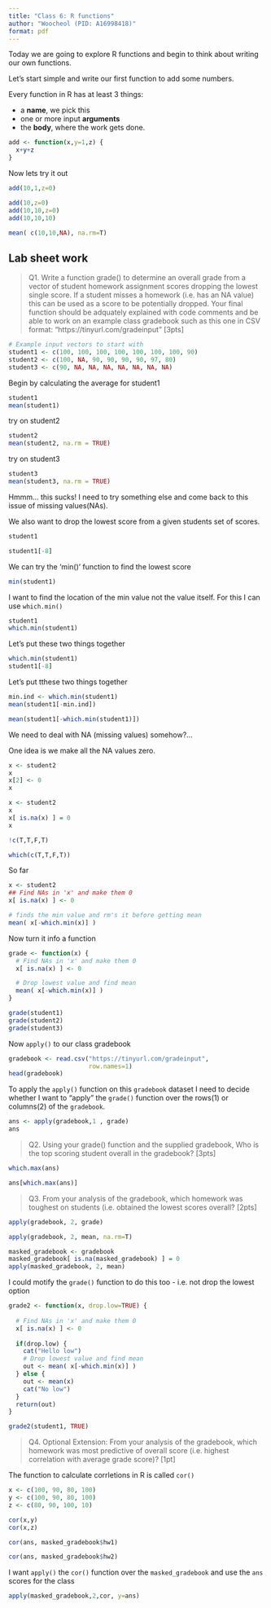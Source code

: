 ```yaml
---
title: "Class 6: R functions"
author: "Woocheol (PID: A16998418)"
format: pdf
---
```


Today we are going to explore R functions and begin to think about writing our own functions. 


Let's start simple and write our first function to add some numbers.

Every function in R has at least 3 things:

- a **name**, we pick this
- one or more input **arguments**
- the **body**, where the work gets done. 

```r
add <- function(x,y=1,z) {
  x+y+z
}
```

Now lets try it out

```r
add(10,1,z=0)
```
```r
add(10,z=0)
add(10,10,z=0)
add(10,10,10)
```

```r
mean( c(10,10,NA), na.rm=T)
```

## Lab sheet work

> Q1. Write a function grade() to determine an overall grade from a vector of student homework assignment scores dropping the lowest single score. If a student misses a homework (i.e. has an NA value) this can be used as a score to be potentially dropped. Your final function should be adquately explained with code comments and be able to work on an example class gradebook such as this one in CSV format: “https://tinyurl.com/gradeinput” [3pts]

```r
# Example input vectors to start with
student1 <- c(100, 100, 100, 100, 100, 100, 100, 90)
student2 <- c(100, NA, 90, 90, 90, 90, 97, 80)
student3 <- c(90, NA, NA, NA, NA, NA, NA, NA)
```

Begin by calculating the average for student1
```r
student1
mean(student1)
```

try on student2
```r
student2
mean(student2, na.rm = TRUE)
```

try on student3
```r
student3
mean(student3, na.rm = TRUE)
```

Hmmm... this sucks! I need to try something else and come back to this issue of missing values(NAs).

We also want to drop the lowest score from a given students set of scores.

```r
student1
```

```r
student1[-8]
```

We can try the 'min()' function to find the lowest score

```r
min(student1)
```

I want to find the location of the min value not the value itself. For this I can use `which.min()`

```r
student1
which.min(student1)
```
 
Let's put these two things together

```r
which.min(student1)
student1[-8]
```

Let's put tthese two things together

```r
min.ind <- which.min(student1)
mean(student1[-min.ind])
```

```r
mean(student1[-which.min(student1)])
```

We need to deal with NA (missing values) somehow?...

One idea is we make all the NA values zero.

```r
x <- student2
x
x[2] <- 0
x
```

```r
x <- student2
x
x[ is.na(x) ] = 0 
x
```

```r
!c(T,T,F,T)
```

```r
which(c(T,T,F,T))
```

So far

```r

x <- student2
## Find NAs in 'x' and make them 0 
x[ is.na(x) ] <- 0

# finds the min value and rm's it before getting mean
mean( x[-which.min(x)] )
```

Now turn it info a function

```r
grade <- function(x) {
  # Find NAs in 'x' and make them 0 
  x[ is.na(x) ] <- 0

  # Drop lowest value and find mean
  mean( x[-which.min(x)] )
}
```

```r
grade(student1)
grade(student2)
grade(student3)
```

Now `apply()` to our class gradebook

```r
gradebook <- read.csv("https://tinyurl.com/gradeinput",
                      row.names=1)
head(gradebook)
```

To apply the `apply()` function on this `gradebook` dataset I need to decide whether I want to "apply" the `grade()` function over the rows(1) or columns(2) of the `gradebook`.

```r
ans <- apply(gradebook,1 , grade)
ans
```


> Q2. Using your grade() function and the supplied gradebook, Who is the top scoring student overall in the gradebook? [3pts]

```r
which.max(ans)

ans[which.max(ans)]
```
>Q3. From your analysis of the gradebook, which homework was toughest on students (i.e. obtained the lowest scores overall? [2pts]

```r
apply(gradebook, 2, grade)
```
```r
apply(gradebook, 2, mean, na.rm=T)
```
```r
masked_gradebook <- gradebook
masked_gradebook[ is.na(masked_gradebook) ] = 0
apply(masked_gradebook, 2, mean)
```

I could motify the `grade()` function to do this too - i.e. not drop the lowest option

```r
grade2 <- function(x, drop.low=TRUE) {
  
  # Find NAs in 'x' and make them 0 
  x[ is.na(x) ] <- 0
    
  if(drop.low) {
    cat("Hello low")
    # Drop lowest value and find mean
    out <- mean( x[-which.min(x)] )
  } else {
    out <- mean(x)
    cat("No low")
  }
  return(out)
}
```
```r
grade2(student1, TRUE)
```

>Q4. Optional Extension: From your analysis of the gradebook, which homework was most predictive of overall score (i.e. highest correlation with average grade score)? [1pt]

The function to calculate corrletions in R is called
`cor()`

```r
x <- c(100, 90, 80, 100)
y <- c(100, 90, 80, 100)
z <- c(80, 90, 100, 10)

cor(x,y)
cor(x,z)
```

```r
cor(ans, masked_gradebook$hw1)
```
```r
cor(ans, masked_gradebook$hw2)
```

I want `apply()` the `cor()` function over the `masked_gradebook` and use the `ans` scores for the class

```r
apply(masked_gradebook,2,cor, y=ans)
```

